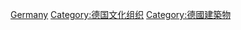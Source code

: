 {{Commonscat|Libraries in Germany}}

[[Category:歐洲各國圖書館|Germany]]
[[Category:德国文化组织|Category:德国文化组织]]
[[Category:德國建築物|Category:德國建築物]]